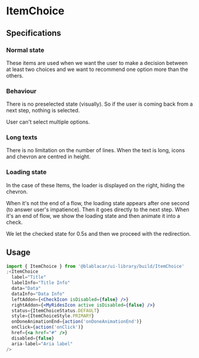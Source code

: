 

<Meta title="Items|ItemChoice" />

# ItemChoice

<Preview>
  <Story name="Default">
    <ItemChoice
      label="Title"
      status={ItemChoiceStatus.DEFAULT}
      labelInfo="Title Info"
      data="Data"
      dataInfo="Data Info"
    />
  </Story>
</Preview>

## Specifications

### Normal state

These items are used when we want the user to make a decision between at least two choices and we want to recommend one option more than the others.

### Behaviour

There is no preselected state (visually). So if the user is coming back from a next step, nothing is selected.

User can't select multiple options.

### Long texts

There is no limitation on the number of lines. When the text is long, icons and chevron are centred in height.

### Loading state

In the case of these Items, the loader is displayed on the right, hiding the chevron.

When it's not the end of a flow, the loading state appears after one second (to answer user's impatience). Then it goes directly to the next step.
When it's an end of flow, we show the loading state and then animate it into a check.

We let the checked state for 0.5s and then we proceed with the redirection.

## Usage

```jsx
import { ItemChoice } from '@blablacar/ui-library/build/ItemChoice'
;<ItemChoice
  label="Title"
  labelInfo="Title Info"
  data="Data"
  dataInfo="Data Info"
  leftAddon={<CheckIcon isDisabled={false} />}
  rightAddon={<MyRidesIcon active isDisabled={false} />}
  status={ItemChoiceStatus.DEFAULT}
  style={ItemChoiceStyle.PRIMARY}
  onDoneAnimationEnd={action('onDoneAnimationEnd')}
  onClick={action('onClick')}
  href={<a href="#" />}
  disabled={false}
  aria-label="Aria label"
/>
```

<Props of={ItemChoice} />
